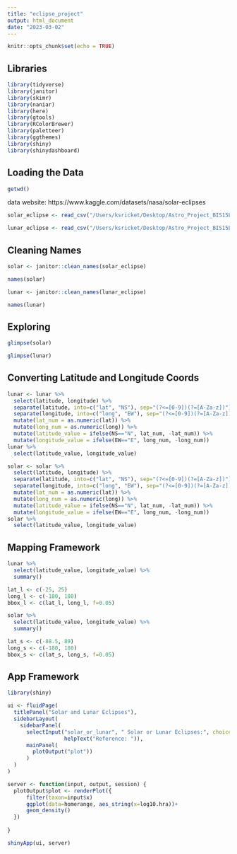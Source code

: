 ```yaml
---
title: "eclipse_project"
output: html_document
date: "2023-03-02"
---
```


```r
knitr::opts_chunk$set(echo = TRUE)
```

## Libraries
```r
library(tidyverse)
library(janitor)
library(skimr)
library(naniar)
library(here)
library(gtools)
library(RColorBrewer)
library(paletteer)
library(ggthemes)
library(shiny)
library(shinydashboard)
```

## Loading the Data
```r
getwd()
```

data website: https://www.kaggle.com/datasets/nasa/solar-eclipses

```r
solar_eclipse <- read_csv("/Users/ksricket/Desktop/Astro_Project_BIS15L/NASA lunar and solar eclipses/solar.csv")
```
```r
lunar_eclipse <- read_csv("/Users/ksricket/Desktop/Astro_Project_BIS15L/NASA lunar and solar eclipses/lunar.csv")
```


## Cleaning Names
```r
solar <- janitor::clean_names(solar_eclipse)
```
```r
names(solar)
```

```r
lunar <- janitor::clean_names(lunar_eclipse)
```
```r
names(lunar)
```

## Exploring
```r
glimpse(solar)
```

```r
glimpse(lunar)
```


## Converting Latitude and Longitude Coords
```r
lunar <- lunar %>% 
  select(latitude, longitude) %>% 
  separate(latitude, into=c("lat", "NS"), sep="(?<=[0-9])(?=[A-Za-z])") %>% 
  separate(longitude, into=c("long", "EW"), sep="(?<=[0-9])(?=[A-Za-z])") %>% 
  mutate(lat_num = as.numeric(lat)) %>% 
  mutate(long_num = as.numeric(long)) %>% 
  mutate(latitude_value = ifelse(NS=="N", lat_num, -lat_num)) %>% 
  mutate(longitude_value = ifelse(EW=="E", long_num, -long_num)) 
lunar %>% 
  select(latitude_value, longitude_value)
```
```r
solar <- solar %>% 
  select(latitude, longitude) %>% 
  separate(latitude, into=c("lat", "NS"), sep="(?<=[0-9])(?=[A-Za-z])") %>% 
  separate(longitude, into=c("long", "EW"), sep="(?<=[0-9])(?=[A-Za-z])") %>% 
  mutate(lat_num = as.numeric(lat)) %>% 
  mutate(long_num = as.numeric(long)) %>% 
  mutate(latitude_value = ifelse(NS=="N", lat_num, -lat_num)) %>% 
  mutate(longitude_value = ifelse(EW=="E", long_num, -long_num)) 
solar %>% 
  select(latitude_value, longitude_value)
```

## Mapping Framework
```r
lunar %>% 
  select(latitude_value, longitude_value) %>% 
  summary()
```
```r
lat_l <- c(-25, 25)
long_l <- c(-180, 180)
bbox_l <- c(lat_l, long_l, f=0.05)
```

```r
solar %>% 
  select(latitude_value, longitude_value) %>% 
  summary()
```
```r
lat_s <- c(-88.5, 89)
long_s <- c(-180, 180)
bbox_s <- c(lat_s, long_s, f=0.05)
```






## App Framework

```r
library(shiny)

ui <- fluidPage(
  titlePanel("Solar and Lunar Eclipses"),
  sidebarLayout(
    sidebarPanel(
      selectInput("solar_or_lunar", " Solar or Lunar Eclipses:", choices=c("Solar", "Lunar"), 
                  helpText("Reference: ")),
      mainPanel(
        plotOutput("plot"))
      )
  )
)

server <- function(input, output, session) {
  plotOutput$plot <- renderPlot({
      filter(taxon=input$x)
      ggplot(data=homerange, aes_string(x=log10.hra))+
      geom_density()
  })
  
}

shinyApp(ui, server)
```



